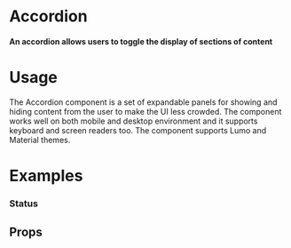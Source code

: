 
<Meta title="Utilities|Accordion" component={Accordion} />

# Accordion

#### An accordion allows users to toggle the display of sections of content

<Preview withToolbar>
  <Story name="Standard">
    <Accordion title="Accordion Title" description= "This is a description" >
      <Text text="This is the body of the accordion. Put whatever you want in here"/>
    </Accordion>
  </Story>
</Preview>

# Usage

The Accordion component is a set of expandable panels for showing and hiding content from the user to make the UI less crowded. The component works well on both mobile and desktop environment and it supports keyboard and screen readers too. The component supports Lumo and Material themes.

# Examples

### Status


<Preview>
  <Story name="Status">
    <Accordion title= "Accordion Title" description="This is a description" >
      <Text text="This is the body of the accordion. Put whatever you want in here"/>
    </Accordion>
  </Story>
</Preview>

## Props

<Props of={Accordion} />